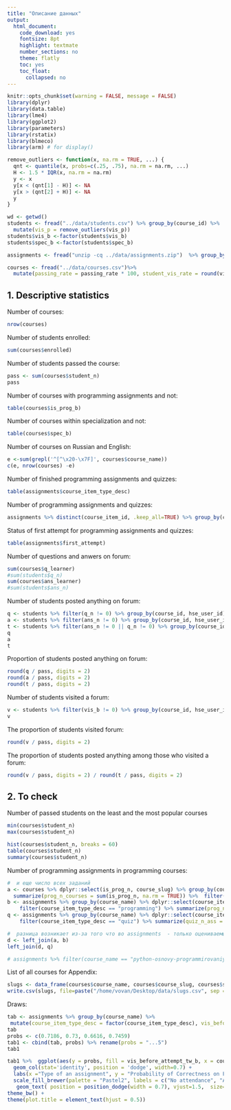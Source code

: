 ---
title: "Описание данных"
output:
  html_document:
    code_download: yes
    fontsize: 8pt
    highlight: textmate
    number_sections: no
    theme: flatly
    toc: yes
    toc_float:
      collapsed: no
---


```{r setup, include=FALSE}
knitr::opts_chunk$set(warning = FALSE, message = FALSE)
library(dplyr)
library(data.table)
library(lme4)
library(ggplot2)
library(parameters)
library(rstatix)
library(blmeco)
library(arm) # for display()

remove_outliers <- function(x, na.rm = TRUE, ...) {
  qnt <- quantile(x, probs=c(.25, .75), na.rm = na.rm, ...)
  H <- 1.5 * IQR(x, na.rm = na.rm)
  y <- x
  y[x < (qnt[1] - H)] <- NA
  y[x > (qnt[2] + H)] <- NA
  y
}

```



```{r, include=FALSE}
wd <- getwd()
students <- fread("../data/students.csv") %>% group_by(course_id) %>%
  mutate(vis_p = remove_outliers(vis_p))  
students$vis_b <-factor(students$vis_b)
students$spec_b <-factor(students$spec_b)

assignments <- fread("unzip -cq ../data/assignments.zip")  %>% group_by(course_name)   %>% mutate(course_item_type_desc = factor(course_item_type_desc)) %>% ungroup()

courses <- fread("../data/courses.csv")%>%
  mutate(passing_rate = passing_rate * 100, student_vis_rate = round(vis_learner_b/student_n, digits = 2), student_vis_mean = round(student_vis_mean, digits = 2))

```

## 1. Descriptive statistics

Number of courses:

```{r}
nrow(courses)
```

Number of students enrolled:

```{r}
sum(courses$enrolled)
```

Number of students passed the course:

```{r}
pass <- sum(courses$student_n)
pass
```


Number of courses with programming assignments and not:

```{r}
table(courses$is_prog_b)
```

Number of courses within specialization and not:

```{r}
table(courses$spec_b)
```

Number of courses on Russian and English:

```{r}
e <-sum(grepl('^[^\x20-\x7F]', courses$course_name))
c(e, nrow(courses) -e)
```

Number of finished programming assignments and quizzes:

```{r}
table(assignments$course_item_type_desc)
```

Number of programming assignments and quizzes:

```{r}
assignments %>% distinct(course_item_id, .keep_all=TRUE) %>% group_by(course_item_type_desc) %>% summarize(n = n())
```

Status of first attempt for programming assignments and quizzes:

```{r}
table(assignments$first_attempt)
```


Number of questions and anwers on forum:

```{r}
sum(courses$q_learner)
#sum(students$q_n)
sum(courses$ans_learner)
#sum(students$ans_n)
```

Number of students posted anything on forum:

```{r}
q <- students %>% filter(q_n != 0) %>% group_by(course_id, hse_user_id) %>% nrow()
a <- students %>% filter(ans_n != 0) %>% group_by(course_id, hse_user_id) %>% nrow()
t <- students %>% filter(ans_n != 0 || q_n != 0) %>% group_by(course_id, hse_user_id) %>% nrow()
q
a
t
```

Proportion of students posted anything on forum:

```{r}
round(q / pass, digits = 2)
round(a / pass, digits = 2)
round(t / pass, digits = 2)
```
Number of students visited a forum:

```{r}
v <- students %>% filter(vis_b != 0) %>% group_by(course_id, hse_user_id) %>% nrow()
v
```


The proportion of students visited forum:

```{r}
round(v / pass, digits = 2)
```
The proportion of students posted anything among those who visited a forum:

```{r}
round(v / pass, digits = 2) / round(t / pass, digits = 2) 
```

## 2. To check
Number of passed students on the least and the most popular courses

```{r}
min(courses$student_n)
max(courses$student_n)
```

```{r}
hist(courses$student_n, breaks = 60)
table(courses$student_n)
summary(courses$student_n)
```

Number of programming assignments in programming courses:

```{r}
#  и еще число всех заданий
a <- courses %>% dplyr::select(is_prog_n, course_slug) %>% group_by(course_slug) %>% 
  summarize(prog_n_courses = sum(is_prog_n, na.rm = TRUE)) %>%  filter(prog_n_courses != 0) %>% arrange(course_slug) 
b <- assignments %>% group_by(course_name) %>% dplyr::select(course_item_type_desc, course_item_name) %>% rename(course_slug = course_name)   %>% 
    filter(course_item_type_desc == "programming") %>% summarize(prog_n_ass = n_distinct(course_item_name)) %>% arrange(course_slug)
q <- assignments %>% group_by(course_name) %>% dplyr::select(course_item_type_desc, course_item_name) %>% rename(course_slug = course_name)   %>% 
    filter(course_item_type_desc == "quiz") %>% summarize(quiz_n_ass = n_distinct(course_item_name)) %>% arrange(course_slug)
```

```{r}
#  разница возникает из-за того что во assignments  - только оцениваемые задания. 
d <- left_join(a, b)
left_join(d, q)
```

```{r}
# assignments %>% filter(course_name == "python-osnovy-programmirovaniya") %>% dplyr::select(course_item_name, course_item_type_desc) %>%  group_by(course_item_name) %>% slice(1) #%>% nrow()
```


List of all courses for Appendix:

```{r}
slugs <- data_frame(courses$course_name, courses$course_slug, courses$student_n)
write.csv(slugs, file=paste("/home/vovan/Desktop/data/slugs.csv", sep = ""), row.names = FALSE)
```

Draws:

```{r}
tab <- assignments %>% group_by(course_name) %>%
 mutate(course_item_type_desc = factor(course_item_type_desc), vis_before_attempt_tw_b = ifelse(vis_before_attempt_tw==0, 0, 1), vis_b = ifelse(vis_tw==0, 0, 1), vis_before_attempt_tw_b = factor(vis_before_attempt_tw_b))  %>% group_by(vis_before_attempt_tw_b, course_item_type_desc) %>% summarise(n = n(), prob = sum(first_attempt) / n())
tab
probs <- c(0.7186, 0.73, 0.6616, 0.7459)
tab1 <- cbind(tab, probs) %>% rename(probs = "...5")
tab1

tab1 %>%  ggplot(aes(y = probs, fill = vis_before_attempt_tw_b, x = course_item_type_desc, label= round(probs, 2))) +
  geom_col(stat='identity', position = 'dodge', width=0.7) + 
  labs(x ="Type of an assignment", y = "Probability of Correctness on First Attempt", fill = 'Forum attendance\nbefore attempt') + 
  scale_fill_brewer(palette = "Pastel2", labels = c("No attendance", "Attendance")) +
   geom_text( position = position_dodge(width = 0.7), vjust=1.5,  size=3.5) +
theme_bw() +  
theme(plot.title = element_text(hjust = 0.5))  
```

